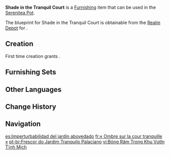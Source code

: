 {{Furnishing Infobox
|id             = 370723
|image          = Item Shade in the Tranquil Court.png
|category       = Building
|subcategory    = Sumeru
|quality        = 3
|adeptal_energy = 60
|load           = 300
|reduced_load   = 223
|description    = A spacious building with a unique, dome-shaped ceiling and the same appearance and construction as the pavilions near [[Pardis Dhyai]]. According to [[Kshahrewar]] researchers, not only can this design create shade, it can also support airflow in adjacent areas, possibly improving the entire region's climate. Doubting this, [[Amurta]] researchers conducted experiments, only to find that the Kshahrewar researchers were correct. Unfortunately, the extent of the influence cannot even be sensed by the human body, much less Pardis Dhyai's plants...
|mention        = Kshahrewar;Amurta
|blueprint      = Realm Depot
|source1        = 
}}
'''Shade in the Tranquil Court''' is a [[Furnishing]] item that can be used in the [[Serenitea Pot]].

The blueprint for Shade in the Tranquil Court is obtainable from the [[Realm Depot]] for {{Item|Realm Currency|24|x=160}}.

==Creation==
First time creation grants {{Item|Trust|24|x=60}}.
{{Recipe
|type = Creation
|time = 14h
|White Iron Chunk = 4
|Iron Chunk = 4
|sort = White Iron Chunk;Iron Chunk
}}

==Furnishing Sets==
{{Craft Usage|type=Furnishing Set}}

==Other Languages==
{{Other Languages
|default_hidden = 1
|en      = Shade in the Tranquil Court
|zhs     = 「澄寂宫园的荫凉」
|zhs_rm  = "Chéngjì Gōngyuán de Yìnliáng"
|zht     = 「澄寂宮園的蔭涼」
|zht_rm  = "Chéngjí Gōngyuán de Yìnliáng"
|ja      = 「静寂な宮殿の日陰」
|ja_rm   = "Seijaku-na Kyuuden no Hikage"
|ko      = 「맑고 고요한 궁중 정원의 그늘」
|ko_rm   = "Malkko Goyohan Gungjung Jeongwon-ui Geuneul"
|es      = Imperturbabilidad del jardín abovedado
|fr      = «&nbsp;Ombre sur la cour tranquille&nbsp;»
|ru      = Тень в тихом дворе
|th      = "ร่มเงาในสวนของวังอันเงียบสงบ"
|th_rm   = 
|vi      = Bóng Râm Trong Khu Vườn Tĩnh Mịch
|de      = „Schatten des stillen Schlossgartens“
|id      = Bayangan di Taman Terang
|pt      = Frescor do Jardim Tranquilo Palaciano
|tr      = Dingin Kalıntılardaki Gölge
|it      = Ombra nella corte tranquilla
}}

==Change History==
{{Change History|3.2}}

==Navigation==
{{Furnishing Navbox|exterior}}

[[es:Imperturbabilidad del jardín abovedado]]
[[fr:« Ombre sur la cour tranquille »]]
[[pt-br:Frescor do Jardim Tranquilo Palaciano]]
[[vi:Bóng Râm Trong Khu Vườn Tĩnh Mịch]]